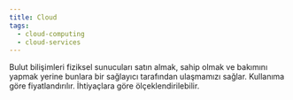 ```yaml
---
title: Cloud
tags:
  - cloud-computing
  - cloud-services
---
```


Bulut bilişimleri fiziksel sunucuları satın almak, sahip olmak ve bakımını yapmak yerine bunlara bir sağlayıcı tarafından ulaşmamızı sağlar. Kullanıma göre fiyatlandırılır. İhtiyaçlara göre ölçeklendirilebilir.